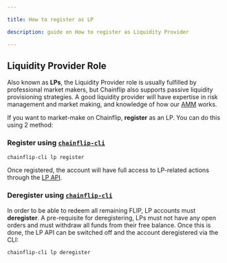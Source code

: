 ```yaml
---

title: How to register as LP

description: guide on How to register as Liquidity Provider

---
```


## Liquidity Provider Role

Also known as **LPs**, the Liquidity Provider role is usually fulfilled by professional market makers, but Chainflip also supports passive liquidity provisioning strategies. A good liquidity provider will have expertise in risk management and market making, and knowledge of how our [AMM](/protocol/just-in-time-amm-protocol) works.

If you want to market-make on Chainflip, **register** as an LP. You can do this using 2 method:

### Register using [`chainflip-cli`](/protocol/chainflip-cli)

```bash copy
chainflip-cli lp register
```

Once registered, the account will have full access to LP-related actions through the [LP API](/lp/lp-api).


### Deregister using [`chainflip-cli`](/protocol/chainflip-cli)

In order to be able to redeem all remaining FLIP, LP accounts must **deregister**. A pre-requisite for deregistering, LPs must not have any open orders and must withdraw all funds from their free balance. Once this is done, the LP API can be switched off and the account deregistered via the CLI:

```bash copy
chainflip-cli lp deregister
```